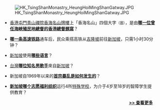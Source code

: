 [[File:HK_TsingShanMonastry_HeungHoiMingShanGatway.JPG|right]]
*[[香港|香港]][[屯門區|屯門]][[青山禪院|青山禪院]][[香海名山牌樓|香海名山牌樓]]上「香海名山」四個大字<small>（圖）</small>，是由'''[[金文泰|哪一位曾任海峽殖民地總督的香港總督題寫]]'''？

*'''[[马新高速铁路|哪一条高速铁路]]'''通车后，民众乘搭高铁从[[吉隆坡|吉隆坡]]前往[[新加坡|新加坡]]，只需1小时30分钟？

*[[新加坡|新加坡]]使用'''[[新加坡语言|哪些语言]]'''？

*[[台灣|台灣]]'''[[林俊傑|哪位知名男歌手]]'''來自[[新加坡|新加坡]]？

*新加坡自1969年以来的'''[[2013年新加坡小印度暴乱|首宗暴乱是如何发生的]]'''？

*'''[[新加坡智障人士福利促进会|新加坡哪个志愿福利组织]]'''运行4所[[特殊学校|特殊学校]]，为介于4岁至18岁的智障学生提供教育？

<div style="text-align:right;margin-right:10px;margin-bottom:4px;">
'''[[Portal:新加坡/你知道嗎/存檔|>> 查看更多]]'''
</div>